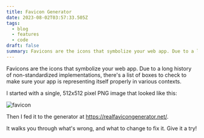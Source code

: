 ```yaml
---
title: Favicon Generator
date: 2023-08-02T03:57:33.505Z
tags:
  - blog
  - features
  - code
draft: false
summary: Favicons are the icons that symbolize your web app. Due to a long history of non-standardized implementations, there's a list of boxes to check to make sure your app is representing itself properly in various contexts.
---
```


Favicons are the icons that symbolize your web app. Due to a long history of non-standardized implementations, there's a list of boxes to check to make sure your app is representing itself properly in various contexts.

I started with a single, 512x512 pixel PNG image that looked like this:

<Image alt="favicon" src="/static/images/logo512.png" width={256} height={256} />

Then I fed it to the generator at https://realfavicongenerator.net/.

It walks you through what's wrong, and what to change to fix it. Give it a try!
